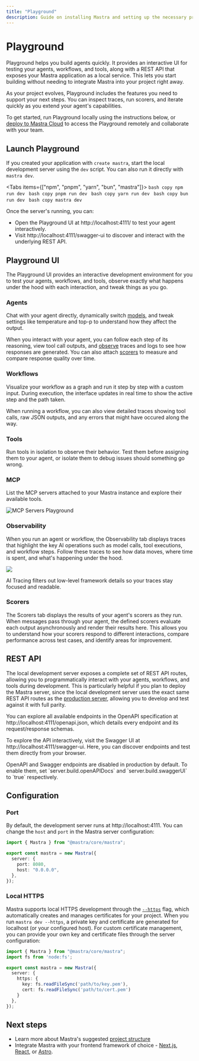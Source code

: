 ```yaml
---
title: "Playground"
description: Guide on installing Mastra and setting up the necessary prerequisites for running it with various LLM providers.
---
```



# Playground

Playground helps you build agents quickly. It provides an interactive UI for testing your agents, workflows, and tools, along with a REST API that exposes your Mastra application as a local service. This lets you start building without needing to integrate Mastra into your project right away.

As your project evolves, Playground includes the features you need to support your next steps. You can inspect traces, run scorers, and iterate quickly as you extend your agent's capabilities.

To get started, run Playground locally using the instructions below, or [deploy to Mastra Cloud](/docs/mastra-cloud/setting-up) to access the Playground remotely and collaborate with your team.

<YouTube id="spGlcTEjuXY" startTime={126}/>

## Launch Playground

If you created your application with `create mastra`, start the local development server using the `dev` script. You can also run it directly with `mastra dev`.

<Tabs items={["npm", "pnpm", "yarn", "bun", "mastra"]}>
  <Tab>
    ```bash copy
    npm run dev
    ```
  </Tab>
  <Tab>
    ```bash copy
    pnpm run dev
    ```
  </Tab>
  <Tab>
    ```bash copy
    yarn run dev
    ```
  </Tab>
  <Tab>
    ```bash copy
    bun run dev
    ```
  </Tab>
  <Tab>
    ```bash copy
    mastra dev
    ```
  </Tab>
</Tabs>

Once the server's running, you can:

- Open the Playground UI at http://localhost:4111/ to test your agent interactively.
- Visit  http://localhost:4111/swagger-ui to discover and interact with the underlying REST API.

## Playground UI

The Playground UI provides an interactive development environment for you to test your agents, workflows, and tools, observe exactly what happens under the hood with each interaction, and tweak things as you go. 

### Agents


Chat with your agent directly, dynamically switch [models](/models), and tweak settings like temperature and top-p to understand how they affect the output.

<VideoPlayer
  src="https://res.cloudinary.com/mastra-assets/video/upload/v1751406022/local-dev-agents-playground_100_m3begx.mp4"
/>

When you interact with your agent, you can follow each step of its reasoning, view tool call outputs, and [observe](#observability) traces and logs to see how responses are generated. You can also attach [scorers](#scorers) to measure and compare response quality over time.

### Workflows

Visualize your workflow as a graph and run it step by step with a custom input. During execution, the interface updates in real time to show the active step and the path taken.

<VideoPlayer
  src="https://res.cloudinary.com/mastra-assets/video/upload/v1751406027/local-dev-workflows-playground_100_rbc466.mp4"
/>

When running a workflow, you can also view detailed traces showing tool calls, raw JSON outputs, and any errors that might have occured along the way.

### Tools

Run tools in isolation to observe their behavior. Test them before assigning them to your agent, or isolate them to debug issues should something go wrong.

<VideoPlayer
  src="https://res.cloudinary.com/mastra-assets/video/upload/v1751406316/local-dev-agents-tools_100_fe1jdt.mp4"
/>
### MCP
List the MCP servers attached to your Mastra instance and explore their available tools.

![MCP Servers Playground](/image/local-dev/local-dev-mcp-server-playground.jpg)

### Observability


When you run an agent or workflow, the Observability tab displays traces that highlight the key AI operations such as model calls, tool executions, and workflow steps. Follow these traces to see how data moves, where time is spent, and what's happening under the hood. 

![](https://mastra.ai/_next/image?url=%2Ftracingafter.png&w=1920&q=75)

AI Tracing filters out low-level framework details so your traces stay focused and readable.


### Scorers

The Scorers tab displays the results of your agent's scorers as they run. When messages pass through your agent, the defined scorers evaluate each output asynchronously and render their results here. This allows you to understand how your scorers respond to different interactions, compare performance across test cases, and identify areas for improvement.

## REST API

The local development server exposes a complete set of REST API routes, allowing you to programmatically interact with your agents, workflows, and tools during development. This is particularly helpful if you plan to deploy the Mastra server, since the local development server uses the exact same REST API routes as the [production server](/docs/server-db/production-server), allowing you to develop and test against it with full parity.

You can explore all available endpoints in the OpenAPI specification at http://localhost:4111/openapi.json, which details every endpoint and its request/response schemas. 

To explore the API interactively, visit the Swagger UI at http://localhost:4111/swagger-ui. Here, you can discover endpoints and test them directly from your browser.

<Callout type="info">
OpenAPI and Swagger endpoints are disabled in production by default. To enable them, set `server.build.openAPIDocs` and `server.build.swaggerUI` to `true` respectively.
</Callout>

## Configuration

### Port

By default, the development server runs at http://localhost:4111. You can change the `host` and `port` in the Mastra server configuration:

```typescript
import { Mastra } from "@mastra/core/mastra";

export const mastra = new Mastra({
  server: {
    port: 8080,
    host: "0.0.0.0",
  },
});
```

### Local HTTPS

Mastra supports local HTTPS development through the [`--https`](/reference/cli/mastra#--https) flag, which automatically creates and manages certificates for your project. When you run `mastra dev --https`, a private key and certificate are generated for localhost (or your configured host). For custom certificate management, you can provide your own key and certificate files through the server configuration:

```typescript
import { Mastra } from "@mastra/core/mastra";
import fs from 'node:fs';

export const mastra = new Mastra({
  server: {
    https: {
      key: fs.readFileSync('path/to/key.pem'),
      cert: fs.readFileSync('path/to/cert.pem')
    }
  },
});
```
## Next steps

- Learn more about Mastra's suggested [project structure](/docs/getting-started/project-structure)
- Integrate Mastra with your frontend framework of choice - [Next.js](/docs/frameworks/web-frameworks/next-js), [React](/docs/frameworks/web-frameworks/vite-react), or [Astro](/docs/frameworks/web-frameworks/astro).